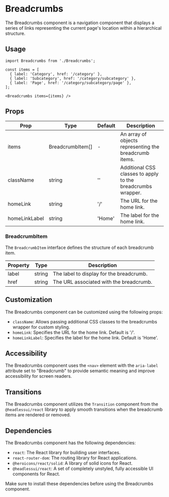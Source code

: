 # Breadcrumbs

The Breadcrumbs component is a navigation component that displays a series of links representing the current page's location within a hierarchical structure.

## Usage

```tsx
import Breadcrumbs from './Breadcrumbs';

const items = [
  { label: 'Category', href: '/category' },
  { label: 'Subcategory', href: '/category/subcategory' },
  { label: 'Page', href: '/category/subcategory/page' },
];

<Breadcrumbs items={items} />
```

## Props

| Prop           | Type             | Default   | Description                                                 |
| -------------- | ---------------- | --------- | ----------------------------------------------------------- |
| items          | BreadcrumbItem[] | -         | An array of objects representing the breadcrumb items.      |
| className      | string           | ''        | Additional CSS classes to apply to the breadcrumbs wrapper. |
| homeLink       | string           | '/'       | The URL for the home link.                                  |
| homeLinkLabel  | string           | 'Home'    | The label for the home link.                                |

### BreadcrumbItem

The `BreadcrumbItem` interface defines the structure of each breadcrumb item.

| Property | Type   | Description                               |
| -------- | ------ | ----------------------------------------- |
| label    | string | The label to display for the breadcrumb.  |
| href     | string | The URL associated with the breadcrumb.   |

## Customization

The Breadcrumbs component can be customized using the following props:

- `className`: Allows passing additional CSS classes to the breadcrumbs wrapper for custom styling.
- `homeLink`: Specifies the URL for the home link. Default is '/'.
- `homeLinkLabel`: Specifies the label for the home link. Default is 'Home'.

## Accessibility

The Breadcrumbs component uses the `<nav>` element with the `aria-label` attribute set to "Breadcrumb" to provide semantic meaning and improve accessibility for screen readers.

## Transitions

The Breadcrumbs component utilizes the `Transition` component from the `@headlessui/react` library to apply smooth transitions when the breadcrumb items are rendered or removed.

## Dependencies

The Breadcrumbs component has the following dependencies:

- `react`: The React library for building user interfaces.
- `react-router-dom`: The routing library for React applications.
- `@heroicons/react/solid`: A library of solid icons for React.
- `@headlessui/react`: A set of completely unstyled, fully accessible UI components for React.

Make sure to install these dependencies before using the Breadcrumbs component.